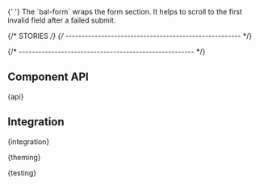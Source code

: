 
<Meta of={FormStories} />

<StoryHeading of={FormStories.Basic} hidden></StoryHeading>

<Banner of={FormStories} />

<Lead>
  {' '}
  The `bal-form` wraps the form section. It helps to scroll to the first invalid field after a failed submit.
</Lead>

<Canvas of={FormStories.Basic} sourceState="shown" />

<PlaygroundBar of={FormStories.Basic}></PlaygroundBar>

{/* STORIES */}
{/* ------------------------------------------------------ */}

<StoryHeading of={FormStories.Autocomplete}></StoryHeading>

<Canvas of={FormStories.Autocomplete} />

{/* ------------------------------------------------------ */}

## Component API


<Markdown>{api}</Markdown>

## Integration


<Markdown>{integration}</Markdown>


<Markdown>{theming}</Markdown>


<Markdown>{testing}</Markdown>

<Footer>
  <LinkCards>
    <LinkCard
      pageTitle="Development/Form"
      description="The indispensable form controls, designed for maximum clarity. Form elements are used in combination with the CSS grid system"
    />
  </LinkCards>
</Footer>
